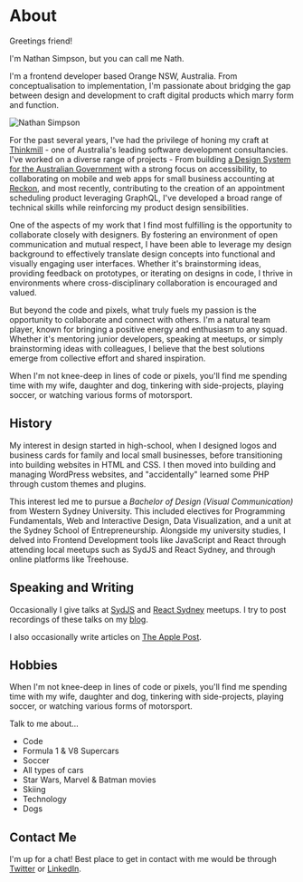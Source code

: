 
# About

Greetings friend!

I'm Nathan Simpson, but you can call me Nath.

I'm a frontend developer based Orange NSW, Australia. From conceptualisation to implementation, I'm passionate about bridging the gap between design and development to craft digital products which marry form and function.

![Nathan Simpson](https://files.nathansimpson.design/avatar.jpeg 'Nathan Simpson')

For the past several years, I've had the privilege of honing my craft at [Thinkmill](https://thinkmill.com.au) - one of Australia's leading software development consultancies. I've worked on a diverse range of projects - From building [a Design System for the Australian Government](/projects/daff) with a strong focus on accessibility, to collaborating on mobile and web apps for small business accounting at [Reckon](/projects/reckon), and most recently, contributing to the creation of an appointment scheduling product leveraging GraphQL, I've developed a broad range of technical skills while reinforcing my product design sensibilities.

One of the aspects of my work that I find most fulfilling is the opportunity to collaborate closely with designers. By fostering an environment of open communication and mutual respect, I have been able to leverage my design background to effectively translate design concepts into functional and visually engaging user interfaces. Whether it's brainstorming ideas, providing feedback on prototypes, or iterating on designs in code, I thrive in environments where cross-disciplinary collaboration is encouraged and valued.

But beyond the code and pixels, what truly fuels my passion is the opportunity to collaborate and connect with others. I'm a natural team player, known for bringing a positive energy and enthusiasm to any squad. Whether it's mentoring junior developers, speaking at meetups, or simply brainstorming ideas with colleagues, I believe that the best solutions emerge from collective effort and shared inspiration.

When I'm not knee-deep in lines of code or pixels, you'll find me spending time with my wife, daughter and dog, tinkering with side-projects, playing soccer, or watching various forms of motorsport.

## History

My interest in design started in high-school, when I designed logos and business cards for family and local small businesses, before transitioning into building websites in HTML and CSS. I then moved into building and managing WordPress websites, and "accidentally" learned some PHP through custom themes and plugins.

This interest led me to pursue a _Bachelor of Design (Visual Communication)_ from Western Sydney University. This included electives for Programming Fundamentals, Web and Interactive Design, Data Visualization, and a unit at the Sydney School of Entrepreneurship. Alongside my university studies, I delved into Frontend Development tools like JavaScript and React through attending local meetups such as SydJS and React Sydney, and through online platforms like Treehouse.

## Speaking and Writing

Occasionally I give talks at [SydJS](https://www.sydjs.com)
and [React Sydney](https://www.meetup.com/en-AU/React-Sydney) meetups. I try to post recordings of these talks on my [blog](/blog).

I also occasionally write articles on [The Apple Post](https://www.theapplepost.com/author/nathan-simpson/).

## Hobbies

When I'm not knee-deep in lines of code or pixels, you'll find me spending time with my wife, daughter and dog, tinkering with side-projects, playing soccer, or watching various forms of motorsport.

Talk to me about...

- Code
- Formula 1 & V8 Supercars
- Soccer
- All types of cars
- Star Wars, Marvel & Batman movies
- Skiing
- Technology
- Dogs

## Contact Me

I'm up for a chat!
Best place to get in contact with me would be through [Twitter](https://twitter.com/nathjsimpson) or [LinkedIn](https://www.linkedin.com/in/nathan-simpson-71512a75?trk).

